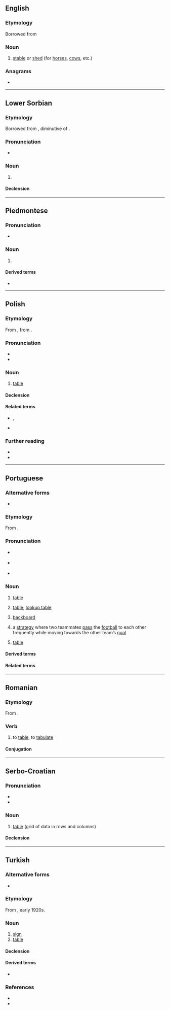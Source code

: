 ==English==

===Etymology===
Borrowed from {{bor|en|hi|तबेला}}

===Noun===
{{en-noun}}

# {{lb|en|India}} [[stable]] or [[shed]] (for [[horse]]s, [[cow]]s, etc.)

===Anagrams===
* {{anagrams|en|a=aabelt|Labate|ablate|tablea}}

----

==Lower Sorbian==

===Etymology===
Borrowed from {{bor|dsb|la|tabella}}, diminutive of {{m|la|tabula}}.

===Pronunciation===
* {{IPA|dsb|/taˈbɛla/}}

===Noun===
{{dsb-noun|f}}

# {{l|en|table||grid of data in rows and columns}}

====Declension====
{{dsb-decl-noun-5|tabe|l}}

----

==Piedmontese==

===Pronunciation===
* {{IPA|pms|/taˈbela/}}

===Noun===
{{head|pms|noun|g=f|plural|tabele}}

# {{rfdef|pms}}

====Derived terms====
* {{l|pms|tabelon}}

----

==Polish==

===Etymology===
From {{bor|pl|de|Tabelle}}, from {{der|pl|la|tabella}}.

===Pronunciation===
* {{pl-IPA}}
* {{audio|pl|Pl-tabela.ogg|Audio}}

===Noun===
{{pl-noun|f|dim=tabelka}}

# [[table]] {{gloss|grid of data in rows and columns}}

====Declension====
{{pl-decl-noun-f}}

====Related terms====
* {{q|nouns}} {{l|pl|tablica}}, {{l|pl|tafla}}
* {{q|adjective}} {{l|pl|tabelaryczny}}

===Further reading===
* {{R:pl:WSJP}}
* {{R:PWN}}

----

==Portuguese==
{{wikipedia|lang=pt}}

===Alternative forms===
* {{l|pt|tabella}} {{qualifier|obsolete}}

===Etymology===
From {{der|pt|la|tabella||tablet}}.

===Pronunciation===
* {{a|PT}} {{IPA|pt|/tɐ.ˈβɛ.lɐ/}}
* {{a|Brazil}} {{IPA|pt|/ta.ˈbɛ.lɐ/}}
* {{hyph|pt|ta|be|la}}

===Noun===
{{pt-noun|f|s}}

# [[table]] {{gloss|grid of data in rows and columns}}
#: {{syn|pt|planilha}}
# {{lb|pt|databases}} [[table]]; [[lookup table]]
# {{lb|pt|basketball}} [[backboard]] {{gloss|flat vertical surface to which the basket is attached}}
# {{lb|pt|football}} a [[strategy]] where two teammates [[pass]] the [[football]] to each other frequently while moving towards the other team’s [[goal]]
# {{lb|pt|sports}} [[table]] {{gloss|a classification of teams or individuals based on their success}}

====Derived terms====
{{der3|pt
|tabela periódica
|tabela Price
|tabela verdade
|tabelinha
}}

====Related terms====
{{rel3|pt
|tabelado
|tabelamento
|tabelar
|tabelário
}}

----

==Romanian==

===Etymology===
From {{m|ro|tabelă}}.

===Verb===
{{ro-verb|tabelează|tabelat}}

# to [[table]], to [[tabulate]]

====Conjugation====
{{ro-conj-a-ez}}

----

==Serbo-Croatian==

===Pronunciation===
* {{IPA|sh|/taběla/}}
* {{hyph|sh|ta|be|la}}

===Noun===
{{sh-noun|g=f|head=tabèla}}

# [[table]] (grid of data in rows and columns)

====Declension====
{{sh-decl-noun
|tabèla|tabele
|tabele|tabélā
|tabeli|tabelama
|tabelu|tabele
|tabelo|tabele
|tabeli|tabelama
|tabelom|tabelama
}}

----

==Turkish==
{{wikipedia|lang=tr}}

===Alternative forms===
* {{alter|tr|tabelâ}}

===Etymology===
From {{der|tr|it|tabella}}, early 1920s.

===Noun===
{{tr-noun|yı|lar}}

# [[sign]] {{gloss|flat object bearing a message}}
# [[table]] {{gloss|information presented in tabular form}}

====Declension====
{{tr-infl-noun-v|a}}

====Derived terms====
* {{l|tr|tabelacı|t=sign maker}}

===References===
* {{R:tr:Nishanyan}}
* {{R:tr:NewRedhouse}}